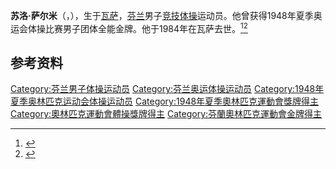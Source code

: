 {{NoteTA|G1=Sports}}
'''苏洛·萨尔米'''（{{lang-fi|Sulo Salmi}}，{{bd|1914年|3月4日|1984年|4月29日}}），生于[[瓦萨|瓦萨]]，[[芬兰|芬兰]]男子[[竞技体操|竞技体操]]运动员。他曾获得1948年夏季奥运会体操比赛男子团体全能金牌。他于1984年在瓦萨去世。<ref>{{Cite web|title=Sulo SALMI|url=https://www.olympic.org/sulo-salmi|accessdate=2021-03-21|work=International Olympic Committee|archive-date=2021-04-16|archive-url=https://web.archive.org/web/20210416225658/https://www.olympic.org/sulo-salmi|dead-url=no}}</ref><ref>{{cite web|url=https://www.sports-reference.com/olympics/athletes/sa/sulo-salmi-1.html|title=Sulo Salmi|work=Sport Reference|accessdate=2021-03-22|archiveurl=https://web.archive.org/web/20200417182012/https://www.sports-reference.com/olympics/athletes/sa/sulo-salmi-1.html|archivedate=2020-04-17|dead-url=yes}}</ref>

== 参考资料 ==
{{reflist}}

{{奥林匹克运动会体操比赛男子团体全能冠军|1948}}

{{Authority control}}
{{DEFAULTSORT:Salmi, Sulo}}
[[Category:芬兰男子体操运动员|Category:芬兰男子体操运动员]]
[[Category:芬兰奥运体操运动员|Category:芬兰奥运体操运动员]]
[[Category:1948年夏季奥林匹克运动会体操运动员|Category:1948年夏季奥林匹克运动会体操运动员]]
[[Category:1948年夏季奧林匹克運動會獎牌得主|Category:1948年夏季奧林匹克運動會獎牌得主]]
[[Category:奧林匹克運動會體操獎牌得主|Category:奧林匹克運動會體操獎牌得主]]
[[Category:芬蘭奧林匹克運動會金牌得主|Category:芬蘭奧林匹克運動會金牌得主]]